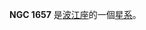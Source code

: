 {{NGCInfoBox|NGCID=NGC 1657|發現者=讓·瑪璉·愛德華·史提芬|發現日期=1881年12月21日|其他編號=UGC 3156,MCG 0-13-4,ZWG 394.5|曆元=J2000.0|赤經=4時46分7.3秒
|赤緯=-2°4'37"|星座=波江座|星體=星系|星等=13.9|表面亮度=13.7|藍等=14.7}}

'''NGC 1657''' 是[[波江座|波江座]]的一個[[星系|星系]]。

{{NGCReference|1657}}
{{Catalogs|NGC=1657}}